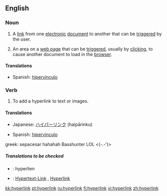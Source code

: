 {{wikipedia}}
==English==

===Noun===
{{en-noun}}

# A [[link]] from one [[electronic]] [[document]] to another that can be [[trigger]]ed by the user.
# {{Internet}} An area on a [[web page]] that can be [[trigger]]ed, usually by [[click]]ing, to cause another document to load in the [[browser]].

====Translations====
{{top}}
{{mid}}
*Spanish: [[hipervínculo]] {{m}}
{{bottom}}

===Verb===
{{en-verb}}

# To add a hyperlink to text or images.

====Translations====
{{top}}
*Japanese: [[ハイパーリンク]] (haipārinku)
{{mid}}
*Spanish: [[hipervinculo]]
{{bottom}}
greek: sepacesar hahahah Basshunter LOL <(-.-')>
=====Translations to be checked=====
{{checktrans}}
*{{ttbc|French}}: hyperlien
*{{ttbc|German}}: [[Hypertext-Link]] {{m}}, [[Hyperlink]] {{m}}

[[kk:hyperlink]]
[[pt:hyperlink]]
[[ru:hyperlink]]
[[fi:hyperlink]]
[[vi:hyperlink]]
[[zh:hyperlink]]